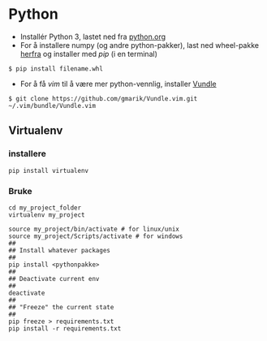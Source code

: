 # Python

- Installér Python 3, lastet ned fra [python.org](https://www.python.org/downloads/)
- For å installere numpy (og andre python-pakker), last ned wheel-pakke [herfra](https://www.lfd.uci.edu/~gohlke/pythonlibs/) og installer med *pip* (i en terminal)
```
$ pip install filename.whl
```
- For å få *vim* til å være mer python-vennlig, installer [Vundle](https://realpython.com/blog/python/vim-and-python-a-match-made-in-heaven/#vim-extensions)
```
$ git clone https://github.com/gmarik/Vundle.vim.git ~/.vim/bundle/Vundle.vim
```

## Virtualenv


### installere

```
pip install virtualenv
```

### Bruke

```
cd my_project_folder
virtualenv my_project

source my_project/bin/activate # for linux/unix
source my_project/Scripts/activate # for windows
##
## Install whatever packages
##
pip install <pythonpakke>
##
## Deactivate current env
##
deactivate
##
## "Freeze" the current state
##
pip freeze > requirements.txt
pip install -r requirements.txt
```

